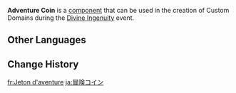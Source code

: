{{Component Infobox
|id          = 1002
|image       = Item Adventure Coin.png
|load        = 6
|event       = Divine Ingenuity
|description = Touch to interact. If you select "Obtain Adventure Coin(s)" under the ruleset for this Domain, you must place at least an Adventure Coin.
|placement   = Free
|category    = Basic Items
|size        = 2 · 2 · 2
}}
'''Adventure Coin''' is a [[component]] that can be used in the creation of Custom Domains during the [[Divine Ingenuity]] event.

==Other Languages==
{{Other Languages
|en      = Adventure Coin
|zhs     = 冒险币
|zhs_rm  = Màoxiǎn Bì
|zht     = 冒險幣
|zht_rm  = Màoxiǎn Bì
|ja      = 冒険コイン
|ja_rm   = Bouken Koin
|ko      = 모험 코인
|ko_rm   = Moheom Ko'in
|es      = Moneda de aventura
|fr      = Jeton d'aventure
|ru      = Монеты приключений
|th      = Adventure Coin
|vi      = Đồng Mạo Hiểm
|de      = Abenteuertaler
|id      = Adventure Coin
|pt      = Moeda de Aventura
|tr      = Macera Parası
|it      = Moneta dell'Avventura
}}

==Change History==
{{Change History|2.5}}

[[fr:Jeton d'aventure]]
[[ja:冒険コイン]]